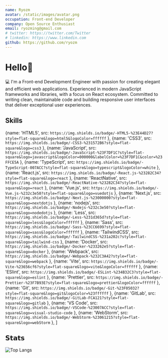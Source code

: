 ```yaml
---
name: Ryozm
avatar: /static/images/avatar.png
occupation: Front-end Developer
company: Open Source Enthusiast
email: ryozming@gmail.com
# twitter: https://twitter.com/Twitter
# linkedin: https://www.linkedin.com
github: https://github.com/ryozm
---
```

# Hello👋

💻 I'm a Front-end Development Engineer with passion for creating elegant and efficient web applications. Experienced in modern JavaScript frameworks and libraries, with a focus on React ecosystem. Committed to writing clean, maintainable code and building responsive user interfaces that deliver exceptional user experiences.

## Skills

  {name: 'HTML5', src: `https://img.shields.io/badge/-HTML5-%23E44D27?style=flat-square&logo=html5&logoColor=ffffff` },
  {name: 'CSS3', src: `https://img.shields.io/badge/-CSS3-%231572B6?style=flat-square&logo=css3` },
  {name: 'JavaScript', src: `https://img.shields.io/badge/-JavaScript-%23F7DF1C?style=flat-square&logo=javascript&logoColor=000000&labelColor=%23F7DF1C&color=%23FFCE5A` },
  {name: 'TypeScript', src: `https://img.shields.io/badge/-TypeScript-007ACC?style=flat-square&logo=typescript&logoColor=white` },
  {name: 'React.js', src: `https://img.shields.io/badge/-React.js-%23282C34?style=flat-square&logo=react` },
  {name: 'ReactNative', src: `https://img.shields.io/badge/-ReactNative-%23282C34?style=flat-square&logo=react` },
  {name: 'Vue.js', src: `https://img.shields.io/badge/-Vue.js-%232c3e50?style=flat-square&logo=vuedotjs` },
  {name: 'Next.js', src: `https://img.shields.io/badge/-Next.js-%23000000?style=flat-square&logo=nextdotjs` },
  {name: 'nodejs', src: `https://img.shields.io/badge/-Nodejs-%232c3e50?style=flat-square&logo=nodedotjs` },
  {name: 'Less', src: `https://img.shields.io/badge/-Less-%231d365d?style=flat-square&logo=less&logoColor=ffffff` },
  {name: 'Sass', src: `https://img.shields.io/badge/-Sass-%23CC6699?style=flat-square&logo=sass&logoColor=ffffff` },
  {name: 'TailwindCSS', src: `https://img.shields.io/badge/-TailwindCSS-%231a202c?style=flat-square&logo=tailwind-css` },
  {name: 'Docker', src: `https://img.shields.io/badge/-Docker-%233262e5?style=flat-square&logo=docker` },
  {name: 'Webpack', src: `https://img.shields.io/badge/-Webpack-%232C3A42?style=flat-square&logo=webpack` },
  {name: 'Vite', src: `https://img.shields.io/badge/-Vite-%23656cf6?style=flat-square&logo=vite&logoColor=ffffff` },
  {name: 'ESlint', src: `https://img.shields.io/badge/-ESLint-%234B32C3?style=flat-square&logo=eslint` },
  {name: 'Prettier', src: `https://img.shields.io/badge/-Prettier-%23F7B93E?style=flat-square&logo=prettier&logoColor=ffffff` },
  {name: 'Git', src: `https://img.shields.io/badge/-Git-%23F05032?style=flat-square&logo=git&logoColor=%23ffffff` },
  {name: 'GitLab', src: `https://img.shields.io/badge/-GitLab-FCA121?style=flat-square&logo=gitlab` },
  {name: 'VS Code', src: `https://img.shields.io/badge/-VSCode-%23007ACC?style=flat-square&logo=visual-studio-code` },
  {name: 'WebStorm', src: `https://img.shields.io/badge/-WebStorm-%23061215?style=flat-square&logo=webStorm` },
]

<Skills data={skills} />

## 𝗦𝘁𝗮𝘁𝘀

![Top Langs](https://github-readme-stats.vercel.app/api/top-langs/?username=ryozm&layout=compact)
